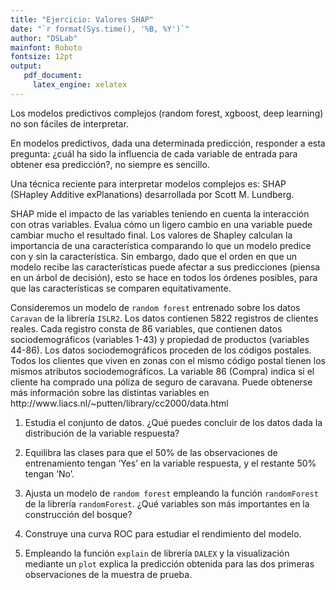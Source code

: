 ```yaml
---
title: "Ejercicio: Valores SHAP"
date: "`r format(Sys.time(), '%B, %Y')`"
author: "DSLab"
mainfont: Roboto
fontsize: 12pt
output:
   pdf_document:
     latex_engine: xelatex
---
```


Los modelos predictivos complejos (random forest, xgboost, deep learning) no son fáciles de interpretar. 

En modelos predictivos, dada una determinada predicción, responder a esta pregunta: ¿cuál ha sido la influencia de cada variable de entrada para obtener esa predicción?, no siempre es sencillo.

Una técnica reciente para interpretar modelos complejos es: SHAP (SHapley Additive exPlanations) desarrollada por Scott M. Lundberg.

SHAP mide el impacto de las variables teniendo en cuenta la interacción con otras variables. Evalua cómo un ligero cambio en una variable puede cambiar mucho el resultado final. Los valores de Shapley calculan la importancia de una característica comparando lo que un modelo predice con y sin la característica. Sin embargo, dado que el orden en que un modelo recibe las características puede afectar a sus predicciones (piensa en un árbol de decisión), esto se hace en todos los órdenes posibles, para que las características se comparen equitativamente.

Consideremos un modelo de `random forest` entrenado sobre los datos `Caravan` de la librería `ISLR2`.
Los datos contienen 5822 registros de clientes reales. Cada registro consta de 86 variables, que contienen datos sociodemográficos (variables 1-43) y propiedad de productos (variables 44-86). Los datos sociodemográficos proceden de los códigos postales. Todos los clientes que viven en zonas con el mismo código postal tienen los mismos atributos sociodemográficos. La variable 86 (Compra) indica si el cliente ha comprado una póliza de seguro de caravana. Puede obtenerse más información sobre las distintas variables en http://www.liacs.nl/~putten/library/cc2000/data.html

1. Estudia el conjunto de datos. ¿Qué puedes concluir de los datos dada la distribución de la variable respuesta?

2. Equilibra las clases para que el 50% de las observaciones de entrenamiento tengan 'Yes' en la variable respuesta, y el restante 50% tengan 'No'.

3. Ajusta un modelo de `random forest` empleando la función `randomForest` de la librería `randomForest`. ¿Qué variables son más importantes en la construcción del bosque?

4. Construye una curva ROC para estudiar el rendimiento del modelo.

5. Empleando la función `explain` de librería `DALEX` y la visualización mediante un `plot` explica la predicción obtenida para las dos primeras observaciones de la muestra de prueba.

